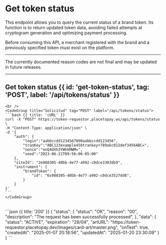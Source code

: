 


# Get token status

This endpoint allows you to query the current status of a brand token.
Its function is to return updated token data, avoiding failed attempts at
cryptogram generation and optimizing payment processing.

Before consuming this API, a merchant registered with the brand and
a previously specified token must exist on the platform.

---

<Note type="warning">
    The currently documented reason codes are not final and may be updated in future releases.
</Note>

---


## Get token status {{ id: 'get-token-status', tag: 'POST', label: '/api/tokens/status' }}

<Row>
  <Col>
    <ApiReader
      path="/api/tokens/status"
      method="POST"
      api={props.refs}
    />
  </Col>
  <Col sticky>

    <br />
    <CodeGroup title="Solicitud" tag="POST" label="/api/tokens/status">
    ```bash {{ title: 'cURL' }}
    curl -X "POST" https://token-requestor.placetopay.ws/api/tokens/status \
    -H "Content-Type: application/json" \
    -d '{
        "auth": {
            "login":"aabbccdd1234567890aabbccdd123456",
            "tranKey":"ABC123example456trankey+789abc012def3456ABC=",
            "nonce":"enQ4dXh3YWhkMWM=",
            "seed":"2023-06-21T09:56:06-05:00"
        },
        "siteId": "2e988305-40bb-4e77-a992-c0dce3303db9",
        "instrument": {
            "brandToken": {
                "id": "6s988305-40bb-4e77-a992-c0dce3527dd8",
            }
        }
    }'
    ```
    </CodeGroup>
  </Col>
</Row>

<Row>
  <Col>
    <ApiReader
      path="/api/tokens/status"
      method="post"
      type="response"
      api={props.refs}
    />
  </Col>
  <Col sticky>
    <br />
    <CodeGroup title="Respuesta">
    ```json {{ title: '200' }}
        {
            "status": {
                "status": "OK",
                "reason": "00",
                "description": "The request has been successfully processed",
            },
            "data": {
                "status": "ACTIVE",
                "expiration": "28/04",
                "artURL": "https://token-requestor.placetopay.dev/images/card-art/master.png",
                "onTest": true,
                "createdAt": "2025-01-07 20:18:56",
                "updatedAt": "2025-01-20 23:30:09"
            }
        }
        ```
    </CodeGroup>
  </Col>
</Row>
